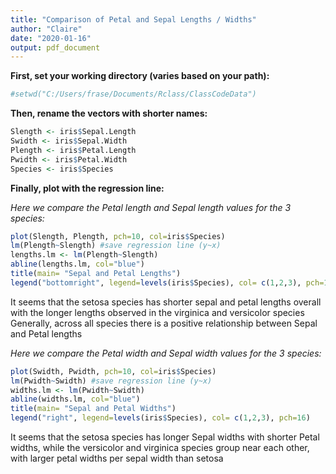 ```yaml
---
title: "Comparison of Petal and Sepal Lengths / Widths"
author: "Claire"
date: "2020-01-16"
output: pdf_document
---
```

**First, set your working directory (varies based on your path):**
```r
#setwd("C:/Users/frase/Documents/Rclass/ClassCodeData")
```

**Then, rename the vectors with shorter names:**

```r
Slength <- iris$Sepal.Length
Swidth <- iris$Sepal.Width
Plength <- iris$Petal.Length
Pwidth <- iris$Petal.Width
Species <- iris$Species
```

**Finally, plot with the regression line:**

*Here we compare the Petal length and Sepal length values for the 3 species:*
```r
plot(Slength, Plength, pch=10, col=iris$Species)
lm(Plength~Slength) #save regression line (y~x)
lengths.lm <- lm(Plength~Slength)
abline(lengths.lm, col="blue")
title(main= "Sepal and Petal Lengths")
legend("bottomright", legend=levels(iris$Species), col= c(1,2,3), pch=16)
```

It seems that the setosa species has shorter sepal and petal lengths overall with the longer lengths observed in the virginica and versicolor species
Generally, across all species there is a positive relationship between Sepal and Petal lengths

*Here we compare the Petal width and Sepal width values for the 3 species:*
```r
plot(Swidth, Pwidth, pch=10, col=iris$Species)
lm(Pwidth~Swidth) #save regression line (y~x)
widths.lm <- lm(Pwidth~Swidth)
abline(widths.lm, col="blue")
title(main= "Sepal and Petal Widths")
legend("right", legend=levels(iris$Species), col= c(1,2,3), pch=16)
```

It seems that the setosa species has longer Sepal widths with shorter Petal widths, while the versicolor and virginica species group near each other, with larger petal widths per sepal width than setosa
